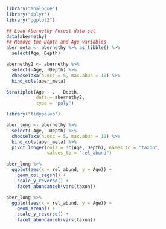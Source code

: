 ```r
library("analogue")
library("dplyr")
library("ggplot2")
```

```r
## Load Abernethy Forest data set
data(abernethy)
## Remove the Depth and Age variables
aber_meta <- abernethy %>% as_tibble() %>%
  select(Age, Depth)

abernethy2 <- abernethy %>%
  select(-Age, -Depth) %>%
  chooseTaxa(n.occ = 5, max.abun = 10) %>%
  bind_cols(aber_meta)
```

```r
Stratiplot(Age ~ . - Depth,
           data = abernethy2,
           type = "poly")
```

```r
library("tidypaleo")
```

```r
aber_long <- abernethy %>%
  select(-Age, -Depth) %>%
  chooseTaxa(n.occ = 5, max.abun = 10) %>%
  bind_cols(aber_meta) %>%
  pivot_longer(cols = !c(Age, Depth), names_to = "taxon",
               values_to = "rel_abund")
```

```r
aber_long %>%
  ggplot(aes(x = rel_abund, y = Age)) +
    geom_col_segsh() +
    scale_y_reverse() +
    facet_abundanceh(vars(taxon))
```

```r
aber_long %>%
  ggplot(aes(x = rel_abund, y = Age)) +
    geom_areah() +
    scale_y_reverse() +
    facet_abundanceh(vars(taxon))
```